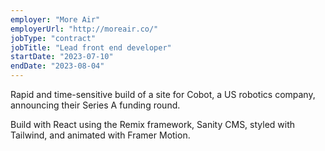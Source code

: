 ```yaml
---
employer: "More Air"
employerUrl: "http://moreair.co/"
jobType: "contract"
jobTitle: "Lead front end developer"
startDate: "2023-07-10"
endDate: "2023-08-04"
---
```


Rapid and time-sensitive build of a site for Cobot, a US robotics company, announcing their Series A funding round.

Build with React using the Remix framework, Sanity CMS, styled with Tailwind, and animated with Framer Motion.
